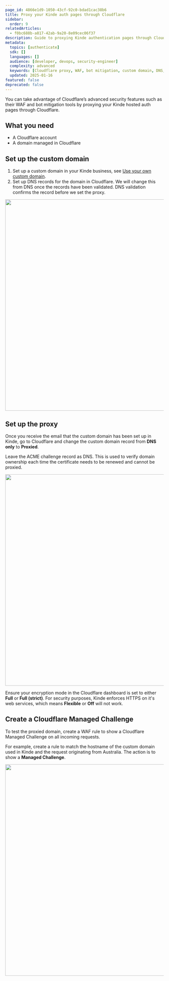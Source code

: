 ```yaml
---
page_id: 4866e1d9-1050-43cf-92c0-bdad1cac38b6
title: Proxy your Kinde auth pages through Cloudflare
sidebar:
  order: 9
relatedArticles:
  - f0bc688b-a817-42ab-9a20-8e09cec06f37
description: Guide to proxying Kinde authentication pages through Cloudflare to leverage advanced security features like WAF and bot mitigation.
metadata:
  topics: [authenticate]
  sdk: []
  languages: []
  audience: [developer, devops, security-engineer]
  complexity: advanced
  keywords: [Cloudflare proxy, WAF, bot mitigation, custom domain, DNS, SSL, security]
  updated: 2025-01-16
featured: false
deprecated: false
---
```


You can take advantage of Cloudflare’s advanced security features such as their WAF and bot mitigation tools by proxying your Kinde hosted auth pages through Cloudflare.

## What you need

- A Cloudflare account
- A domain managed in Cloudflare

## Set up the custom domain

1. Set up a custom domain in your Kinde business, see [Use your own custom domain](/build/domains/pointing-your-domain/).
2. Set up DNS records for the domain in Cloudflare. We will change this from DNS once the records have been validated. DNS validation confirms the record before we set the proxy.

<img
  src="https://imagedelivery.net/skPPZTHzSlcslvHjesZQcQ/11ab78a6-3b68-4424-2228-b45806f1a400/public"
  alt=""
  width="672px"
  height="auto"
  fetchpriority="low"
  loading="lazy"
  decoding="async"
/>

## Set up the proxy

Once you receive the email that the custom domain has been set up in Kinde, go to Cloudflare and change the custom domain record from **DNS only** to **Proxied**.

<Aside type="warning" title="Important">

Leave the ACME challenge record as DNS. This is used to verify domain ownership each time the certificate needs to be renewed and cannot be proxied.

</Aside>

<img
  src="https://imagedelivery.net/skPPZTHzSlcslvHjesZQcQ/1c91bc73-5252-4062-2bb0-af877e945200/public"
  alt=""
  width="672px"
  height="auto"
  fetchpriority="low"
  loading="lazy"
  decoding="async"
/>

<Aside type="warning" title="Important">

Ensure your encryption mode in the Cloudflare dashboard is set to either **Full** or **Full (strict)**. For security purposes, Kinde enforces HTTPS on it's web services, which means **Flexible** or **Off** will not work.

</Aside>

## Create a Cloudflare Managed Challenge

To test the proxied domain, create a WAF rule to show a Cloudflare Managed Challenge on all incoming requests.

For example, create a rule to match the hostname of the custom domain used in Kinde and the request originating from Australia. The action is to show a **Managed Challenge**.

<img
  src="https://imagedelivery.net/skPPZTHzSlcslvHjesZQcQ/2aba2c16-a345-4179-3075-52485a126c00/public"
  alt=""
  width="672px"
  height="auto"
  fetchpriority="low"
  loading="lazy"
  decoding="async"
/>

